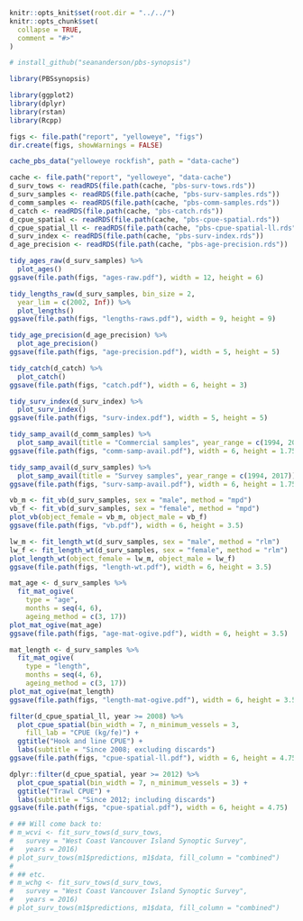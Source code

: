 ```r
knitr::opts_knit$set(root.dir = "../../")
knitr::opts_chunk$set(
  collapse = TRUE,
  comment = "#>"
)
```

```r
# install_github("seananderson/pbs-synopsis")
```

```r
library(PBSsynopsis)
```

```r
library(ggplot2)
library(dplyr)
library(rstan)
library(Rcpp)
```

```r
figs <- file.path("report", "yelloweye", "figs")
dir.create(figs, showWarnings = FALSE)
```

```r
cache_pbs_data("yelloweye rockfish", path = "data-cache")
```

```r
cache <- file.path("report", "yelloweye", "data-cache")
d_surv_tows <- readRDS(file.path(cache, "pbs-surv-tows.rds"))
d_surv_samples <- readRDS(file.path(cache, "pbs-surv-samples.rds"))
d_comm_samples <- readRDS(file.path(cache, "pbs-comm-samples.rds"))
d_catch <- readRDS(file.path(cache, "pbs-catch.rds"))
d_cpue_spatial <- readRDS(file.path(cache, "pbs-cpue-spatial.rds"))
d_cpue_spatial_ll <- readRDS(file.path(cache, "pbs-cpue-spatial-ll.rds"))
d_surv_index <- readRDS(file.path(cache, "pbs-surv-index.rds"))
d_age_precision <- readRDS(file.path(cache, "pbs-age-precision.rds"))
```

```r
tidy_ages_raw(d_surv_samples) %>%
  plot_ages()
ggsave(file.path(figs, "ages-raw.pdf"), width = 12, height = 6)
```

```r
tidy_lengths_raw(d_surv_samples, bin_size = 2,
  year_lim = c(2002, Inf)) %>%
  plot_lengths()
ggsave(file.path(figs, "lengths-raws.pdf"), width = 9, height = 9)
```

```r
tidy_age_precision(d_age_precision) %>%
  plot_age_precision()
ggsave(file.path(figs, "age-precision.pdf"), width = 5, height = 5)
```

```r
tidy_catch(d_catch) %>%
  plot_catch()
ggsave(file.path(figs, "catch.pdf"), width = 6, height = 3)
```

```r
tidy_surv_index(d_surv_index) %>%
  plot_surv_index()
ggsave(file.path(figs, "surv-index.pdf"), width = 5, height = 5)
```

```r
tidy_samp_avail(d_comm_samples) %>%
  plot_samp_avail(title = "Commercial samples", year_range = c(1994, 2017))
ggsave(file.path(figs, "comm-samp-avail.pdf"), width = 6, height = 1.75)

tidy_samp_avail(d_surv_samples) %>%
  plot_samp_avail(title = "Survey samples", year_range = c(1994, 2017))
ggsave(file.path(figs, "surv-samp-avail.pdf"), width = 6, height = 1.75)
```

```r
vb_m <- fit_vb(d_surv_samples, sex = "male", method = "mpd")
vb_f <- fit_vb(d_surv_samples, sex = "female", method = "mpd")
plot_vb(object_female = vb_m, object_male = vb_f)
ggsave(file.path(figs, "vb.pdf"), width = 6, height = 3.5)

lw_m <- fit_length_wt(d_surv_samples, sex = "male", method = "rlm")
lw_f <- fit_length_wt(d_surv_samples, sex = "female", method = "rlm")
plot_length_wt(object_female = lw_m, object_male = lw_f)
ggsave(file.path(figs, "length-wt.pdf"), width = 6, height = 3.5)
```

```r
mat_age <- d_surv_samples %>%
  fit_mat_ogive(
    type = "age",
    months = seq(4, 6),
    ageing_method = c(3, 17))
plot_mat_ogive(mat_age)
ggsave(file.path(figs, "age-mat-ogive.pdf"), width = 6, height = 3.5)

mat_length <- d_surv_samples %>%
  fit_mat_ogive(
    type = "length",
    months = seq(4, 6),
    ageing_method = c(3, 17))
plot_mat_ogive(mat_length)
ggsave(file.path(figs, "length-mat-ogive.pdf"), width = 6, height = 3.5)
```

```r
filter(d_cpue_spatial_ll, year >= 2008) %>%
  plot_cpue_spatial(bin_width = 7, n_minimum_vessels = 3,
    fill_lab = "CPUE (kg/fe)") +
  ggtitle("Hook and line CPUE") +
  labs(subtitle = "Since 2008; excluding discards")
ggsave(file.path(figs, "cpue-spatial-ll.pdf"), width = 6, height = 4.75)

dplyr::filter(d_cpue_spatial, year >= 2012) %>%
  plot_cpue_spatial(bin_width = 7, n_minimum_vessels = 3) +
  ggtitle("Trawl CPUE") +
  labs(subtitle = "Since 2012; including discards")
ggsave(file.path(figs, "cpue-spatial.pdf"), width = 6, height = 4.75)
```

```r
# ## Will come back to:
# m_wcvi <- fit_surv_tows(d_surv_tows,
#   survey = "West Coast Vancouver Island Synoptic Survey",
#   years = 2016)
# plot_surv_tows(m1$predictions, m1$data, fill_column = "combined")
#
# ## etc.
# m_wchg <- fit_surv_tows(d_surv_tows,
#   survey = "West Coast Vancouver Island Synoptic Survey",
#   years = 2016)
# plot_surv_tows(m1$predictions, m1$data, fill_column = "combined")
```
